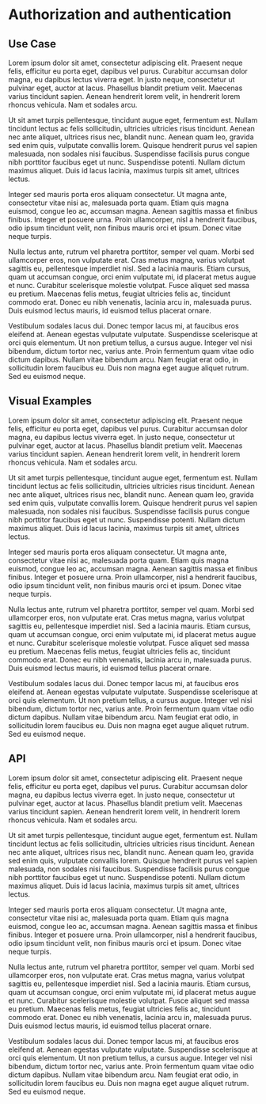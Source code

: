 # Authorization and authentication

## Use Case

Lorem ipsum dolor sit amet, consectetur adipiscing elit. Praesent neque felis, efficitur eu porta eget, dapibus vel purus. Curabitur accumsan dolor magna, eu dapibus lectus viverra eget. In justo neque, consectetur ut pulvinar eget, auctor at lacus. Phasellus blandit pretium velit. Maecenas varius tincidunt sapien. Aenean hendrerit lorem velit, in hendrerit lorem rhoncus vehicula. Nam et sodales arcu.

Ut sit amet turpis pellentesque, tincidunt augue eget, fermentum est. Nullam tincidunt lectus ac felis sollicitudin, ultricies ultricies risus tincidunt. Aenean nec ante aliquet, ultrices risus nec, blandit nunc. Aenean quam leo, gravida sed enim quis, vulputate convallis lorem. Quisque hendrerit purus vel sapien malesuada, non sodales nisi faucibus. Suspendisse facilisis purus congue nibh porttitor faucibus eget ut nunc. Suspendisse potenti. Nullam dictum maximus aliquet. Duis id lacus lacinia, maximus turpis sit amet, ultrices lectus.

Integer sed mauris porta eros aliquam consectetur. Ut magna ante, consectetur vitae nisi ac, malesuada porta quam. Etiam quis magna euismod, congue leo ac, accumsan magna. Aenean sagittis massa et finibus finibus. Integer et posuere urna. Proin ullamcorper, nisl a hendrerit faucibus, odio ipsum tincidunt velit, non finibus mauris orci et ipsum. Donec vitae neque turpis.

Nulla lectus ante, rutrum vel pharetra porttitor, semper vel quam. Morbi sed ullamcorper eros, non vulputate erat. Cras metus magna, varius volutpat sagittis eu, pellentesque imperdiet nisl. Sed a lacinia mauris. Etiam cursus, quam ut accumsan congue, orci enim vulputate mi, id placerat metus augue et nunc. Curabitur scelerisque molestie volutpat. Fusce aliquet sed massa eu pretium. Maecenas felis metus, feugiat ultricies felis ac, tincidunt commodo erat. Donec eu nibh venenatis, lacinia arcu in, malesuada purus. Duis euismod lectus mauris, id euismod tellus placerat ornare.

Vestibulum sodales lacus dui. Donec tempor lacus mi, at faucibus eros eleifend at. Aenean egestas vulputate vulputate. Suspendisse scelerisque at orci quis elementum. Ut non pretium tellus, a cursus augue. Integer vel nisi bibendum, dictum tortor nec, varius ante. Proin fermentum quam vitae odio dictum dapibus. Nullam vitae bibendum arcu. Nam feugiat erat odio, in sollicitudin lorem faucibus eu. Duis non magna eget augue aliquet rutrum. Sed eu euismod neque.

## Visual Examples

Lorem ipsum dolor sit amet, consectetur adipiscing elit. Praesent neque felis, efficitur eu porta eget, dapibus vel purus. Curabitur accumsan dolor magna, eu dapibus lectus viverra eget. In justo neque, consectetur ut pulvinar eget, auctor at lacus. Phasellus blandit pretium velit. Maecenas varius tincidunt sapien. Aenean hendrerit lorem velit, in hendrerit lorem rhoncus vehicula. Nam et sodales arcu.

Ut sit amet turpis pellentesque, tincidunt augue eget, fermentum est. Nullam tincidunt lectus ac felis sollicitudin, ultricies ultricies risus tincidunt. Aenean nec ante aliquet, ultrices risus nec, blandit nunc. Aenean quam leo, gravida sed enim quis, vulputate convallis lorem. Quisque hendrerit purus vel sapien malesuada, non sodales nisi faucibus. Suspendisse facilisis purus congue nibh porttitor faucibus eget ut nunc. Suspendisse potenti. Nullam dictum maximus aliquet. Duis id lacus lacinia, maximus turpis sit amet, ultrices lectus.

Integer sed mauris porta eros aliquam consectetur. Ut magna ante, consectetur vitae nisi ac, malesuada porta quam. Etiam quis magna euismod, congue leo ac, accumsan magna. Aenean sagittis massa et finibus finibus. Integer et posuere urna. Proin ullamcorper, nisl a hendrerit faucibus, odio ipsum tincidunt velit, non finibus mauris orci et ipsum. Donec vitae neque turpis.

Nulla lectus ante, rutrum vel pharetra porttitor, semper vel quam. Morbi sed ullamcorper eros, non vulputate erat. Cras metus magna, varius volutpat sagittis eu, pellentesque imperdiet nisl. Sed a lacinia mauris. Etiam cursus, quam ut accumsan congue, orci enim vulputate mi, id placerat metus augue et nunc. Curabitur scelerisque molestie volutpat. Fusce aliquet sed massa eu pretium. Maecenas felis metus, feugiat ultricies felis ac, tincidunt commodo erat. Donec eu nibh venenatis, lacinia arcu in, malesuada purus. Duis euismod lectus mauris, id euismod tellus placerat ornare.

Vestibulum sodales lacus dui. Donec tempor lacus mi, at faucibus eros eleifend at. Aenean egestas vulputate vulputate. Suspendisse scelerisque at orci quis elementum. Ut non pretium tellus, a cursus augue. Integer vel nisi bibendum, dictum tortor nec, varius ante. Proin fermentum quam vitae odio dictum dapibus. Nullam vitae bibendum arcu. Nam feugiat erat odio, in sollicitudin lorem faucibus eu. Duis non magna eget augue aliquet rutrum. Sed eu euismod neque.

## API

Lorem ipsum dolor sit amet, consectetur adipiscing elit. Praesent neque felis, efficitur eu porta eget, dapibus vel purus. Curabitur accumsan dolor magna, eu dapibus lectus viverra eget. In justo neque, consectetur ut pulvinar eget, auctor at lacus. Phasellus blandit pretium velit. Maecenas varius tincidunt sapien. Aenean hendrerit lorem velit, in hendrerit lorem rhoncus vehicula. Nam et sodales arcu.

Ut sit amet turpis pellentesque, tincidunt augue eget, fermentum est. Nullam tincidunt lectus ac felis sollicitudin, ultricies ultricies risus tincidunt. Aenean nec ante aliquet, ultrices risus nec, blandit nunc. Aenean quam leo, gravida sed enim quis, vulputate convallis lorem. Quisque hendrerit purus vel sapien malesuada, non sodales nisi faucibus. Suspendisse facilisis purus congue nibh porttitor faucibus eget ut nunc. Suspendisse potenti. Nullam dictum maximus aliquet. Duis id lacus lacinia, maximus turpis sit amet, ultrices lectus.

Integer sed mauris porta eros aliquam consectetur. Ut magna ante, consectetur vitae nisi ac, malesuada porta quam. Etiam quis magna euismod, congue leo ac, accumsan magna. Aenean sagittis massa et finibus finibus. Integer et posuere urna. Proin ullamcorper, nisl a hendrerit faucibus, odio ipsum tincidunt velit, non finibus mauris orci et ipsum. Donec vitae neque turpis.

Nulla lectus ante, rutrum vel pharetra porttitor, semper vel quam. Morbi sed ullamcorper eros, non vulputate erat. Cras metus magna, varius volutpat sagittis eu, pellentesque imperdiet nisl. Sed a lacinia mauris. Etiam cursus, quam ut accumsan congue, orci enim vulputate mi, id placerat metus augue et nunc. Curabitur scelerisque molestie volutpat. Fusce aliquet sed massa eu pretium. Maecenas felis metus, feugiat ultricies felis ac, tincidunt commodo erat. Donec eu nibh venenatis, lacinia arcu in, malesuada purus. Duis euismod lectus mauris, id euismod tellus placerat ornare.

Vestibulum sodales lacus dui. Donec tempor lacus mi, at faucibus eros eleifend at. Aenean egestas vulputate vulputate. Suspendisse scelerisque at orci quis elementum. Ut non pretium tellus, a cursus augue. Integer vel nisi bibendum, dictum tortor nec, varius ante. Proin fermentum quam vitae odio dictum dapibus. Nullam vitae bibendum arcu. Nam feugiat erat odio, in sollicitudin lorem faucibus eu. Duis non magna eget augue aliquet rutrum. Sed eu euismod neque.
